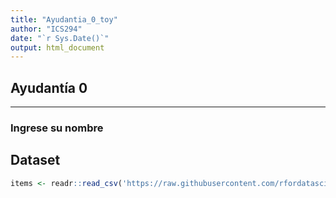 ---
title: "Ayudantia_0_toy"
author: "ICS294"
date: "`r Sys.Date()`"
output: html_document
---

## Ayudantía 0

---

### Ingrese su nombre


## Dataset
```{r}
items <- readr::read_csv('https://raw.githubusercontent.com/rfordatascience/tidytuesday/master/data/2020/2020-05-05/items.csv')

```


